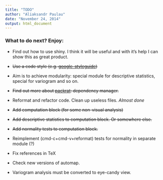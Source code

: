 ```yaml
---
title: "TODO"
author: "Aliaksandr Paulau"
date: "November 24, 2014"
output: html_document
---
```


### What to do next? Enjoy:

* Find out how to use shiny. I think it will be useful and with it's help I can show this as great product.

* ~~Use a code style (e.g. [google-styleguide](https://google-styleguide.googlecode.com/svn/trunk/Rguide.xml))~~

* Aim is to achieve modularity: special module for descriptive statistics, special for variogram and so on.

* ~~Find out more about [packrat](http://rstudio.github.io/packrat): dependency manager.~~

* Reformat and refactor code. Clean up useless files. _Almost done_

* ~~Add computation block (for some non-visual analysis)~~

* ~~Add descriptive statistics to computation block. Or somewhere else.~~

* ~~Add normality tests to computation block.~~

* Reimplement (cmd-c+cmd-v+reformat) tests for normality in separate module (?)

* Fix references in TeX

* Check new versions of automap.

* Variogram analysis must be converted to eye-candy view.
